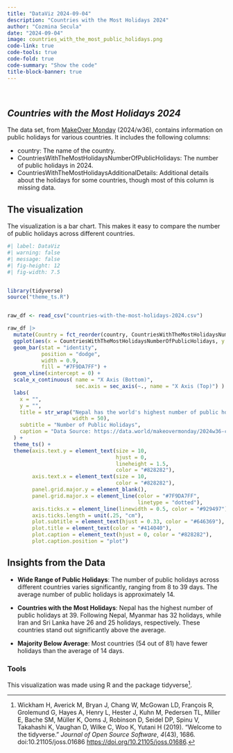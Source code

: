 ```yaml
---
title: "DataViz 2024-09-04"
description: "Countries with the Most Holidays 2024"
author: "Cozmina Secula"
date: "2024-09-04"
image: countries_with_the_most_public_holidays.png
code-link: true
code-tools: true
code-fold: true
code-summary: "Show the code"
title-block-banner: true
---
```


<br>

## *Countries with the Most Holidays 2024*

The data set, from [MakeOver Monday](https://makeovermonday.co.uk/) (2024/w36), contains information on public holidays for various countries. It includes the following columns:

-   country: The name of the country.
-   CountriesWithTheMostHolidaysNumberOfPublicHolidays: The number of public holidays in 2024.
-   CountriesWithTheMostHolidaysAdditionalDetails: Additional details about the holidays for some countries, though most of this column is missing data.

## The visualization

The visualization is a bar chart. This makes it easy to compare the number of public holidays across different countries.

```r
#| label: DataViz
#| warning: false
#| message: false
#| fig-height: 12
#| fig-width: 7.5


library(tidyverse)
source("theme_ts.R")


raw_df <- read_csv("countries-with-the-most-holidays-2024.csv")

raw_df |>
  mutate(Country = fct_reorder(country, CountriesWithTheMostHolidaysNumberOfPublicHolidays)) |>
  ggplot(aes(x = CountriesWithTheMostHolidaysNumberOfPublicHolidays, y = Country)) +  
  geom_bar(stat = "identity",
           position = "dodge",
           width = 0.9,
           fill = "#7F9DA7FF") +
  geom_vline(xintercept = 0) +
  scale_x_continuous( name = "X Axis (Bottom)",
                      sec.axis = sec_axis(~., name = "X Axis (Top)") ) +
  labs(
    x = "",
    y = "",
    title = str_wrap("Nepal has the world's highest number of public holidays, with 35 annually",
                     width = 50),
    subtitle = "Number of Public Holidays",
    caption = "Data Source: https://data.world/makeovermonday/2024w36-countries-with-the-most-holidays-2024"
  ) +
  theme_ts() +
  theme(axis.text.y = element_text(size = 10,
                                   hjust = 0,
                                   lineheight = 1.5,
                                   color = "#828282"),
        axis.text.x = element_text(size = 10,
                                   color = "#828282"),
        panel.grid.major.y = element_blank(),
        panel.grid.major.x = element_line(color = "#7F9DA7FF",
                                          linetype = "dotted"),
        axis.ticks.x = element_line(linewidth = 0.5, color = "#929497"),
        axis.ticks.length = unit(.25, "cm"),
        plot.subtitle = element_text(hjust = 0.33, color = "#646369"),
        plot.title = element_text(color = "#414040"),
        plot.caption = element_text(hjust = 0, color = "#828282"),
        plot.caption.position = "plot")


```

## Insights from the Data

-   **Wide Range of Public Holidays**: The number of public holidays across different countries varies significantly, ranging from 8 to 39 days. The average number of public holidays is approximately 14.

-   **Countries with the Most Holidays**: Nepal has the highest number of public holidays at 39. Following Nepal, Myanmar has 32 holidays, while Iran and Sri Lanka have 26 and 25 holidays, respectively. These countries stand out significantly above the average.

-   **Majority Below Average**: Most countries (54 out of 81) have fewer holidays than the average of 14 days.

### Tools

This visualization was made using R and the package tidyverse[^1].

[^1]: Wickham H, Averick M, Bryan J, Chang W, McGowan LD, François R, Grolemund G, Hayes A, Henry L, Hester J, Kuhn M, Pedersen TL, Miller E, Bache SM, Müller K, Ooms J, Robinson D, Seidel DP, Spinu V, Takahashi K, Vaughan D, Wilke C, Woo K, Yutani H (2019). “Welcome to the tidyverse.” *Journal of Open Source Software*, *4*(43), 1686. doi:10.21105/joss.01686 <https://doi.org/10.21105/joss.01686>.
